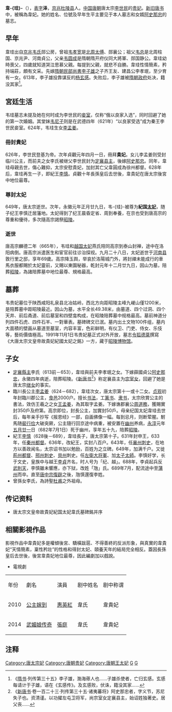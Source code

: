 '''韋-{珪}-'''（{{bd|597年||665年|9月28日|catIdx=Wei,韦}}），[[表字|表字]]'''泽'''，[[京兆|京兆]][[杜陵县|杜陵县]]人。[[中国|中国]][[唐朝|唐朝]]唐太宗[[李世民|李世民]]的[[贵妃|贵妃]]。[[新唐书|新]][[旧唐书|旧唐书]]中，被稱為韋妃。她的姓名、位號及早年生平主要见于本人墓志和女婿[[阿史那忠|阿史那忠]]的墓志。

== 早年 ==
韋珪出自[[京兆韦氏|京兆韦氏]]郧公房，曾祖[[韦孝宽|韦孝宽]]是[[北周|北周]][[太傅|太傅]]、郧襄公；祖父[[韦总|韦总]]是北周柱国、京兆尹、河南貞公，父亲[[韦圆成|韦圆成]]是隋朝隋开府仪同大將軍、郧国静公。韋珪幼時喪父，四歲就知道哭泣思慕父親。每提到父親，就悲不自勝。韋珪性情簡素，矜持端莊，頗有文采。先嫁[[隋朝|隋朝]][[民部尚書|民部尚書]][[李子雄_(建昌县公)|李子雄]]之子齐王友、建昌公李孝珉，至少育有一女。613年，李子雄投靠谋反的[[杨玄感|杨玄感]]。失败后，李子雄被[[隋朝|隋朝]][[政府|政府]]处决，籍没其家<ref>《[[隋书|隋书]]·列传第三十五》李子雄，渤海蓚人也......子雄杀使者，亡归玄感。玄感每请计于子雄，语在《玄感传》。及玄感败，伏诛，籍没其家......</ref>。

== 宮廷生活 ==
韦珪墓志未提及她在何时成为李世民的[[妾室|妾室]]，仅称“俄以良家入选”，同时回避了她的第一次婚姻。其堂妹[[韦尼子|韦尼子]]则是在武德四年（621年）“以良家受选”成为秦王李世民妾室。624年，韦珪生女[[李孟姜|李孟姜]]。

=== 冊封貴妃 ===
626年，李世民登基为帝。次年貞觀元年四月一日，冊拜'''貴妃'''。女儿李孟姜则受封临川公主，而前夫之女李氏被继父李世民封为[[定襄县主|定襄县主]]，後嫁[[阿史那忠|阿史那忠]]。同年，韋珪母親去世，傷心難抑，太宗安慰貴妃，加封其亡父韋圓成為徐州都督。628年后，韋珪再生一子，即紀王[[李慎|李慎]]。貞觀十年長孫皇后去世後，韋貴妃在唐太宗後宮中地位最尊。

=== 尊封太妃 ===
649年，唐太宗逝世。次年，永徽元年正月廿九日，韦-{珪}-被尊为'''紀国[[太妃|太妃]]'''，随子纪王李慎迁居藩地。太妃得到了纪王晨昏定省、周到奉養，在京也受到唐高宗的尊重和優待，多次隨高宗謁祭[[唐昭陵|昭陵]]。

=== 逝世 ===
唐高宗麟德二年（665年），韦珪和[[燕德妃|越国太妃]]燕氏陪同高宗到泰山封禅，途中在洛阳病倒。唐高宗派遣医生和宦官前往诊治探视。九月二十八日，太妃逝世于[[河南县_(秦朝)|河南县]]敦行里之邸，享年69歲。高宗降玉舆，举哀於洛陽城门外，將封禪未能成行的車馬衣服都賜於太妃靈前，又賜以東園秘器，乾封元年十二月廿九日，因山为墓，陪葬[[唐昭陵|昭陵]]，為諸陪葬墓中地位最尊、規格最高。

== 墓葬 ==
韦贵妃墓位于陕西咸阳礼泉县北冶姑岭，西北方向距昭陵主峰九嵕山僅1200米，是陪葬墓中距昭陵最近。因山为墓，水平全长49.38米，由墓道、四个过洞、四个天井、前后甬道、前后墓室和四壁龛构成，在昭陵陪葬墓中规格最高。墓前神道分列四件石虎、四件石羊、一對華表。墓碑碑文已泯。墓内出土文物100件组，墓内大面積的壁画从墓道至墓室，内容丰富，色彩鲜明，有仪卫、门吏、侍女、乐伎等，藝術價值極高。1991年11月1日韦贵妃墓正式对外开放，墓志[[令狐德棻|令狐德棻]]撰寫《大唐太宗文皇帝故貴妃紀國太妃之銘》一方，藏于[[昭陵博物馆|昭陵博物馆]]。

== 子女 ==

* [[定襄县主|定襄縣主]]李氏（613前－653），韋珪與前夫李孝珉之女。下嫁薛國貞公[[阿史那忠|阿史那忠]]，永徽四年病逝，陪葬昭陵。《[[新唐书|新唐书]]<ref>《[[新唐书|新唐书]]·卷一百二十三·列传第三十五·诸夷蕃将》阿史那忠者，字义节，苏尼失子也。资清谨。以功擢左屯卫将军，尚宗室女定襄县主，始诏姓独著史。居父丧......</ref>》称定襄县主为[[宗室女|宗室女]]，回避了她是唐太宗[[继女|继女]]的事实。
* 臨川長公主[[李孟姜|李孟姜]]（624－682），韋珪次女，唐太宗第十一或十二女。[[貞觀|贞观]]初年封臨川郡公主，[[食邑|食邑]]2000户。擅长[[书法|书法]]，工[[篆书|篆书]]、[[隶书|隶书]]，太宗欣賞公主的書法，效仿王羲之之女[[王孟姜|王孟姜]]，為其取字孟姜。下嫁谯郡襄公[[周道务|周道務]]，獲賜實封350戶及府第。高宗即位，封長公主，加實封50戶。母亲纪国太妃韋珪去世后，每年亲手抄写《报恩经》一部，自画佛像一幅。每到忌月，则断荤腥。駙馬随[[裴行俭|裴行俭]]大破突厥，公主隨行回京途中病重，被安置在[[幽州|幽州]]养病，[[永淳|永淳]]元年[[五月廿一|五月廿一]]日（682年7月1日）死于幽州，享年五十九，陪葬[[唐昭陵|昭陵]]。
* 紀王[[李慎|李慎]]（628後－689），韋珪長子，唐太宗第十子。631年封申王，633年，任[[秦州|秦州]][[都督|都督]]。636年，改紀王，实封八百户。643年，任[[襄州_(西魏)|襄州]][[刺史|刺史]]，在地方以善政闻名，太宗诏书加以勉励，百姓为之立碑。649年，加满千户。又徙[[荆州_(古代)|荊州]][[都督|都督]]、[[邢州|邢州]][[刺史|刺史]]、[[貝州|貝州]]刺史。任[[左卫大将军|左衛大将軍]]、加[[太子太師|太子太師]]。李慎好学，长于文史，皇族中与越王[[李貞_(唐朝)|李貞]]齐名，时人号为「纪、越」。688年，李貞起兵反[[武則天|武則天]]，李慎雖未響應，亦下狱，改姓「虺」氏。689年7月，配流途中至[[蒲州_(北周)|蒲州]]而卒。直至[[神龙革命|唐中宗復辟]]之後，虺慎還復李姓。
*曾孫女李氏，為詩聖[[杜甫|杜甫]]之外祖母。

== 传记资料 ==
*唐太宗文皇帝故貴妃紀国太妃韋氏墓碑銘并序
{{Wikisourceshas|大唐太宗文皇帝故貴妃紀國太妃韋氏墓誌銘並序}}

== 相關影視作品 ==
影視作品中韋貴妃多是權傾後宮、驕橫跋扈、不得善終的反派形象，與真實的韋貴妃“天情簡素，稟性矜壯”的性格和得封太妃、頤養天年的結局完全相反。蓋因長孫皇后去世後，後宮韋貴妃地位最尊，因此編劇加以戲說。

*電視劇
{| class="wikitable"
|-  style="background:cornflowerblue; color:white; text-align:center;"
|年份
|劇名
|演員
|剧中姓名
|剧中称谓
|-
|2010||[[公主嫁到|公主嫁到]]||[[惠英紅|惠英紅]]||韋氏||韋貴妃
|-
|2014||[[武媚娘传奇|武媚娘传奇]]||[[張庭|張庭]]||韋氏||韋貴妃
|}

== 注释 ==
{{Reflist|2}}
{{唐太宗皇室}}
{{DEFAULTSORT:W}}
[[Category:唐太宗妃|Category:唐太宗妃]]
[[Category:唐朝贵妃|Category:唐朝贵妃]]
[[Category:唐朝王太妃|Category:唐朝王太妃]]
[[Category:京兆韦氏|G]]
[[Category:韋姓|G]]